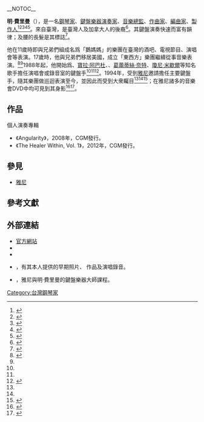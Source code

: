 __NOTOC__
{{noteTA
|G1=Music
|=zh-tw:費里曼; zh-hk:費曼; zh-cn:弗里曼;
}}
{{Infobox musical artist
|image            = 
|image_size       = 150
|name             = 明·費里曼
|background       = 演奏者
|native_name      = Ming Freeman
|native_name_lang = en
|nationality      = {{USA}}<ref>{{cite web |author=四川省文化厅 |title=四川省文化厅关于同意美国歌手CHRISTOPHER JOHNYANNI等人来川演出的批复 (川文市函[2013]32号) |url=http://govinfo.nlc.gov.cn/scsfz/xxgk/scswht/201309/t20130923_3982434.shtml |date=2013-04-19 |archiveurl=https://web.archive.org/web/20161101132407/http://govinfo.nlc.gov.cn/scsfz/xxgk/scswht/201309/t20130923_3982434.shtml |archivedate=2016-11-01 |accessdate=2016-11-01 |dead-url=yes }}</ref>
|birth_date       = {{Birth date and age|1963|10|24}}
|origin           = {{TWN}}
|instrument       = 鍵盤樂器、鋼琴
|genre            = {{link-en|時尚爵士|Smooth jazz}}、[[世界音樂|世界音樂]]、[[新世紀音樂|新世紀音樂]]
|occupation       = [[鋼琴家|鋼琴家]]、[[鍵盤手|鍵盤樂器演奏家]]、[[音樂總監|音樂總監]]、[[作曲家|作曲家]]、[[編曲家|編曲家]]、[[音樂製作人|製作人]]
|years_active     = 1970年代至今
|label            =
|associated_acts  = [[雅尼|雅尼]]
|website          = {{url|www.mingfreeman.com}}
}}

'''明·費里曼'''（{{lang-en|Ming Freeman}}），是一名[[鋼琴家|鋼琴家]]、[[鍵盤手|鍵盤樂器演奏家]]、[[音樂總監|音樂總監]]、[[作曲家|作曲家]]、[[編曲家|編曲家]]、[[音樂製作人|製作人]]<ref>{{cite news |author=Harold Duckett |title=Yanni is much better live than on record |newspaper=Knoxville News Sentinel |date=2004-03-21 |page=B5}}</ref><ref>{{cite news |author=Michele Morgan Bolton |title=Yanni concert an awesome show |date=1998-06-29 |newspaper=Times Union |location=Albany, New York |page=C5}}</ref><ref>{{cite news| author=Michael Chase |title=Yanni show proves critics wrong |newspaper=The Capital Times |date=1998-04-23 |page=E4}}</ref><ref>{{cite news |author=John Young |title=Yanni lets musicians do their thing |newspaper=Pittsburgh Post-Gazette |date=1998-02-09 |page=A10}}</ref><ref>{{cite news |author=Jim Santella |title=Stellar soloists, master musicians carry Yanni concert to enjoyable levels |newspaper=The Buffalo News |date=1998-02-08 |page=B14}}</ref>。來自臺灣，是臺灣人及加拿大人的後裔<ref>{{cite web |url=http://www.cme-pro.com/proline/artist-detail.php-artist_id=20.htm |title=Ming Freeman |publisher=Central Music |accessdate=2016-10-31 |archive-date=2015-06-21 |archive-url=https://web.archive.org/web/20150621224820/http://www.cme-pro.com/proline/artist-detail.php-artist_id=20.htm |dead-url=no }}</ref>。其鍵盤演奏快速而富有韻律；及腰的長髮是其標誌<ref name="rediff">{{cite web |url=http://www.rediff.com/style/may/28yanni.htm |title=The world in your orchestra pit |author=Suparn Verma |work=LIFE/STYLE |publisher=Rediff |accessdate=2016-10-31 |archive-date=2016-12-20 |archive-url=https://web.archive.org/web/20161220132952/http://www.rediff.com/style/may/28yanni.htm |dead-url=no }}</ref>。

他在11歲時即與兄弟們組成名爲「鵝媽媽」的樂團在臺灣的酒吧、電視節目、演唱會等表演。17歲時，他與兄弟們移居美國，成立「東西方」樂團繼續從事音樂表演。<ref name="雅乐尼音">{{cite book| author=张鸣雨 |title=雅乐尼音：雅尼音乐励志手卷 |publisher=长春出版社 |year=2013 |isbn=9787544527743 |language=zh-cn }}</ref><ref name="rediff"/>1988年起，他開始爲{{link-en|傑佛瑞·奧斯朋|Jeffrey Osborne}}、[[寶拉·阿巴杜|寶拉·阿巴杜]]、{{link-en|席娜·伊斯頓|Sheena Easton}}、[[葛蕾蒂絲·奈特|葛蕾蒂絲·奈特]]、[[瓊尼·米歇爾|瓊尼·米歇爾]]等知名歌手擔任演唱會或錄音室的鍵盤手<ref name="雅乐尼音"/><ref name="rediff"/><ref>{{cite news |author=Alex Sanz |title=Abdul casts spell, sets new standard |newspaper=South Florida Sun-Sentinel |date=1991-11-08 |page=7}}</ref>。1994年，受到[[雅尼|雅尼]]邀請擔任主要鍵盤手，隨其樂團做巡迴表演至今，並因此而受到大衆矚目<ref name="雅乐尼音"/><ref name="rediff"/><ref>{{cite web |url=http://www.yanni.com/orchestra |title=Yanni's Orchestra Members |website=Official Yanni Website |accessdate=2016-10-31 |archive-date=2016-10-26 |archive-url=https://web.archive.org/web/20161026050247/http://www.yanni.com/orchestra |dead-url=no }}</ref>；在雅尼諸多的音樂會DVD中均可見到其身影<ref>{{cite news |author=Jan DeKnock |title=Yanni enchants Omaha audience |newspaper=Omaha World-Herald |date=2004-03-14 |page=B9}}</ref><ref>{{cite news |author=Jon Bream|title=Pick six |newspaper=Star Tribune |date=2003-06-08 |page=F12}}</ref>。

==作品==
;個人演奏專輯
*《Angularity》，2008年，CGM發行。
*《The Healer Within, Vol. 1》，2012年，CGM發行。

==參見==
*[[雅尼|雅尼]]

==參考文獻==
{{reflist}}

==外部連結 ==
*[http://mingfreeman.com/ 官方網站] {{Wayback|url=http://mingfreeman.com/ |date=20161016045612 }}
*{{facebook|ming.freeman}}
*{{Allmusic|class=artist|id=p77779|label=Ming Freeman}}
*{{YouTube|user=mingfreeman}}，有其本人提供的早期照片、 作品及演唱錄音。
*{{YouTube|id=cUKo0-Tx3r4|title=Yanni: Master Class with Ming Freeman on Keyboards|language=en|link=no}}，雅尼與明·費里曼的鍵盤樂器大師課程。

[[Category:台灣鋼琴家|Category:台灣鋼琴家]]